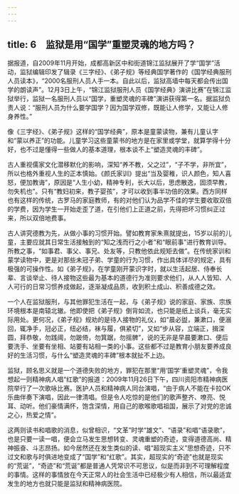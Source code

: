 ```yaml
---
---
---
```

title: 6　监狱是用“国学”重塑灵魂的地方吗？
---




据报道，自2009年11月开始，成都高新区中和街道锦江监狱展开了学“国学”活动，监狱编辑印发了辑录《三字经》、《弟子规》等经典国学著作的《国学经典服刑人员读本》，“2000名服刑人员人手一本。自此以后，监狱高墙中每天都会传出国学的朗读声”。12月3日上午，“锦江监狱服刑人员《国学经典》演讲比赛”在锦江监狱举行，监狱一名服刑人员以“国学，重塑灵魂的丰碑”演讲获得第一名。据监狱负责人说：“服刑人员为什么要学国学？因为国学双修，既能让人修学，又能让人修身养性。”

像《三字经》、《弟子规》这样的“国学经典”，原本是童蒙读物，兼有儿童认字和“蒙以养正”的功能。儿童学习这些童蒙书的地方是在家里或学堂，就算学得十分好，也不过是懂得一些做人的基本道理，根本谈不上“塑造灵魂的丰碑”。

古人重视儒家文化潜移默化的影响，深知“养不教，父之过”，“子不学，非所宜”，所以也格外重视人生的正本慎始。《颜氏家训》提出“当及婴稚，识人颜色，知人喜怒，便加教诲”，原因是“人生小幼，精神专利，长大以后，思虑散逸，固须早教，勿失机也”。只有“教妇初来，教子婴孩”，才可以收到事半功倍的效果。西方同样也有这样的传统，古罗马的家庭教师，有的对他们认为品学不佳的学生要收取双倍的学费，因为学生一开始走歪了道，在引他们上正道之前，先得把坏习惯纠正过来，所以双倍地费事。

古人讲究德教为先，从做小事的习惯开始。譬如教育家朱熹就提出，15岁以前的儿童，主要应就其日常生活接触到的“知之浅而行之小者”和“眼前事”进行教育训导。所教之事，“如事君、事父、事兄、处友等，只教他依此规矩去做”。在传统家训和蒙学读物中，更是对那些未冠子弟、学童的行为习惯，作出具体详尽的规定，具有极强的可操作性。如《弟子规》，在学童刚开蒙识字时，就以生活起居、侍奉长辈、言谈举止、待人接物这些最为基本的道德行为准则要求他们，从人人皆知、人人可行的日常习惯养成做起，逐渐凝成品质，收到积土成山、积善成德之效。

一个人在监狱服刑，与其他罪犯生活在一起，与《弟子规》说的家庭、家族、宗族环境根本是南辕北辙。他即使把《弟子规》倒背如流，也只能是纸上谈兵，毫无实际用处。更何况，《弟子规》规劝的是待人接物的礼仪，如“晨必盥，兼漱口，便溺回，辄净手，冠必正，纽必结，袜与履，俱紧切”，又如“步从容，立端正，揖深圆，拜恭敬，勿践阈，勿跛倚，勿箕踞，勿摇髀”，说的无非是早晨要漱口、便后要洗手、坐要有坐相、站要有站相一类的小事。这些都不过是教育小朋友要养成良好的生活习惯，与什么“塑造灵魂的丰碑”根本就扯不上边。

监狱，顾名思义就是一个道德失败的地方，罪犯在那里“用‘国学’重塑灵魂”，令我想起一则精神病人唱“红歌”的报道：2009年11月26日下午，四川资阳市精神病医院举行了一次歌咏比赛。医护人员和精神病人同台演唱，“由于病人不能在卡拉OK乐曲伴奏下演唱，因此一律清唱。但是令人吃惊的是他们的歌声整齐、嘹亮、悦耳、动听。他们豪情满怀，饱含深情，用自己的歌喉歌唱祖国，展示了对党的忠诚之心，热爱之情”。

这两则读书和唱歌的消息，似曾相识，“文革”时学“雄文”、“语录”和唱“语录歌”，也是只要一读一唱，便会立马发生思想转变、灵魂重塑的奇迹，变得道德高尚、精神振奋、斗志昂扬。如今居然还在发生类似的读、唱“超现实主义”思想奇迹，只不过文和歌与时俱进地变成了“国学”和“红歌”。其实，超现实的“奇迹”也就是现实的“荒诞”，“奇迹”和“荒诞”都是普通人凭常识不可思议，似是而非到不可理解程度的事情。这样的事情放在今天正常人的社会生活中已经极少有人相信，所以最适宜发生的地方也就只能是监狱和精神病医院。